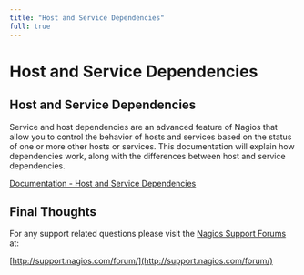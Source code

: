 ---
title: "Host and Service Dependencies"
full: true
---

# Host and Service Dependencies

## Host and Service Dependencies

Service and host dependencies are an advanced feature of Nagios that allow you to control the behavior of hosts and services based on the status of one or more other hosts or services. This documentation will explain how dependencies work, along with the differences between host and service dependencies.

[Documentation - Host and Service Dependencies](https://assets.nagios.com/downloads/nagioscore/docs/nagioscore/4/en/dependencies.html "Host and Service Dependencies")

## Final Thoughts

For any support related questions please visit the [Nagios Support Forums](http://support.nagios.com/forum/) at:

[http://support.nagios.com/forum/](http://support.nagios.com/forum/)